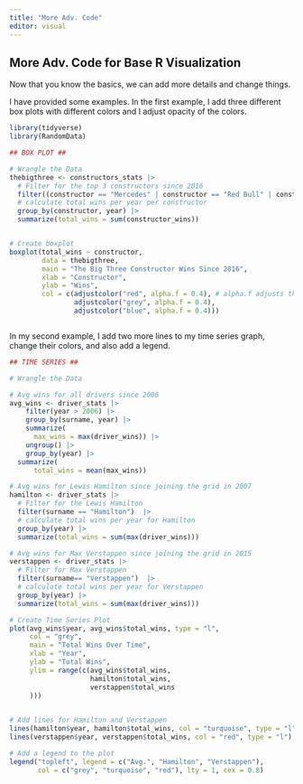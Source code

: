 ```yaml
---
title: "More Adv. Code"
editor: visual
---
```


## More Adv. Code for Base R Visualization

Now that you know the basics, we can add more details and change things.

I have provided some examples. In the first example, I add three different box plots with different colors and I adjust opacity of the colors.

```r

library(tidyverse)
library(RandomData)

## BOX PLOT ##

# Wrangle the Data
thebigthree <- constructors_stats |>
  # Filter for the top 3 constructors since 2016 
  filter((constructor == "Mercedes" | constructor == "Red Bull" | constructor == "Ferrari") &            year > 2016)  |>
  # calculate total wins per year per constructor
  group_by(constructor, year) |> 
  summarize(total_wins = sum(constructor_wins))


# Create boxplot
boxplot(total_wins ~ constructor, 
        data = thebigthree,
        main = "The Big Three Constructor Wins Since 2016",
        xlab = "Constructor",
        ylab = "Wins",
        col = c(adjustcolor("red", alpha.f = 0.4), # alpha.f adjusts the opacity
                adjustcolor("grey", alpha.f = 0.4),
                adjustcolor("blue", alpha.f = 0.4)))



```

In my second example, I add two more lines to my time series graph, change their colors, and also add a legend.

```r

## TIME SERIES ##

# Wrangle the Data

# Avg wins for all drivers since 2006
avg_wins <- driver_stats |>
    filter(year > 2006) |>
    group_by(surname, year) |> 
    summarize(
      max_wins = max(driver_wins)) |>
    ungroup() |>
    group_by(year) |>
  summarize(
      total_wins = mean(max_wins))

# Avg wins for Lewis Hamilton since joining the grid in 2007
hamilton <- driver_stats |>
  # Filter for the Lewis Hamilton
  filter(surname == "Hamilton")  |>
  # calculate total wins per year for Hamilton
  group_by(year) |> 
  summarize(total_wins = sum(max(driver_wins)))

# Avg wins for Max Verstappen since joining the grid in 2015
verstappen <- driver_stats |>
  # Filter for Max Verstappen
  filter(surname== "Verstappen")  |>
  # calculate total wins per year for Verstappen
  group_by(year) |> 
  summarize(total_wins = sum(max(driver_wins)))

# Create Time Series Plot
plot(avg_wins$year, avg_wins$total_wins, type = "l",
     col = "grey",
     main = "Total Wins Over Time",
     xlab = "Year",
     ylab = "Total Wins",
     ylim = range(c(avg_wins$total_wins,
                    hamilton$total_wins,
                    verstappen$total_wins
     )))
    

# Add lines for Hamilton and Verstappen
lines(hamilton$year, hamilton$total_wins, col = "turquoise", type = "l")
lines(verstappen$year, verstappen$total_wins, col = "red", type = "l")

# Add a legend to the plot
legend("topleft", legend = c("Avg.", "Hamilton", "Verstappen"),
       col = c("grey", "turquoise", "red"), lty = 1, cex = 0.8)

```
